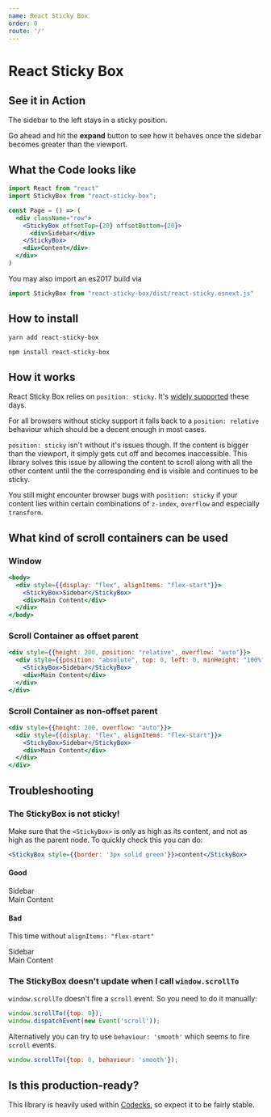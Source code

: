 ```yaml
---
name: React Sticky Box
order: 0
route: '/'
---
```



# React Sticky Box

## See it in Action

<div className={styles.bigBody}>
  <div className={styles.row}>
    <div className={styles.miniContent}/>
  </div>
  <div className={styles.row}>
    <StickyBox offsetTop={20} offsetBottom={20}>
      <Sidebar elements={20}/>
    </StickyBox>
    <div className={styles.largeContent}><p>The sidebar to the left stays in a sticky position.</p>
      <p>Go ahead and hit the <b>expand</b> button to see how it behaves once the sidebar becomes greater than the viewport.</p></div>
  </div>
  <div className={styles.row}>
    <div className={styles.content}/>
  </div>
</div>

## What the Code looks like

```jsx
import React from "react"
import StickyBox from "react-sticky-box";

const Page = () => (
  <div className="row">
    <StickyBox offsetTop={20} offsetBottom={20}>
      <div>Sidebar</div>
    </StickyBox>
    <div>Content</div>
  </div>
)
```

You may also import an es2017 build via

```jsx
import StickyBox from "react-sticky-box/dist/react-sticky.esnext.js"
```

## How to install

```bash
yarn add react-sticky-box
```

```bash
npm install react-sticky-box
```

## How it works

React Sticky Box relies on `position: sticky`. It's [widely supported](https://caniuse.com/#feat=css-sticky) these days.

For all browsers without sticky support it falls back to a `position: relative` behaviour which should be a decent enough in most cases.

`position: sticky` isn't without it's issues though. If the content is bigger than the viewport, it simply gets cut off and becomes inaccessible. This library solves this issue by allowing the content to scroll along with all the other content until the the corresponding end is visible and continues to be sticky.

You still might encounter browser bugs with `position: sticky` if your content lies within certain combinations of `z-index`, `overflow` and especially `transform`.

## What kind of scroll containers can be used

### Window

```jsx
<body>
  <div style={{display: "flex", alignItems: "flex-start"}}>
    <StickyBox>Sidebar</StickyBox>
    <div>Main Content</div>
  </div>
</body>
```

### Scroll Container as offset parent

```jsx
<div style={{height: 200, position: "relative", overflow: "auto"}}>
  <div style={{position: "absolute", top: 0, left: 0, minHeight: "100%"}}>
    <StickyBox>Sidebar</StickyBox>
    <div>Main Content</div>
  </div>
</div>
```

### Scroll Container as non-offset parent

```jsx
<div style={{height: 200, overflow: "auto"}}>
  <div style={{display: "flex", alignItems: "flex-start"}}>
    <StickyBox>Sidebar</StickyBox>
    <div>Main Content</div>
  </div>
</div>
```

## Troubleshooting

### The StickyBox is not sticky!

Make sure that the `<StickyBox>` is only as high as its content, and not as high as the parent node. To quickly check this you can do:
```jsx
<StickyBox style={{border: '3px solid green'}}>content</StickyBox>
```

#### Good

<Playground>
  <div style={{height: 80, overflow: "auto"}}>
    <div style={{display: "flex", alignItems: "flex-start"}}>
      <StickyBox style={{border: '3px solid green'}}>Sidebar</StickyBox>
      <div style={{height: 150, border: '3px solid blue'}}>Main Content</div>
    </div>
  </div>
</Playground>

#### Bad

This time without `alignItems: "flex-start"`

<Playground>
  <div style={{height: 80, overflow: "auto"}}>
    <div style={{display: "flex"}}>
      <StickyBox style={{border: '3px solid green'}}>Sidebar</StickyBox>
      <div style={{height: 150, border: '3px solid blue'}}>Main Content</div>
    </div>
  </div>
</Playground>

### The StickyBox doesn't update when I call `window.scrollTo`

`window.scrollTo` doesn't fire a `scroll` event. So you need to do it manually:

```js
window.scrollTo({top: 0});
window.dispatchEvent(new Event('scroll'));
```

Alternatively you can try to use `behaviour: 'smooth'` which seems to fire `scroll` events.

```js
window.scrollTo({top: 0, behaviour: 'smooth'});
```


## Is this production-ready?

This library is heavily used within [Codecks](https://www.codecks.io), so expect it to be fairly stable.
